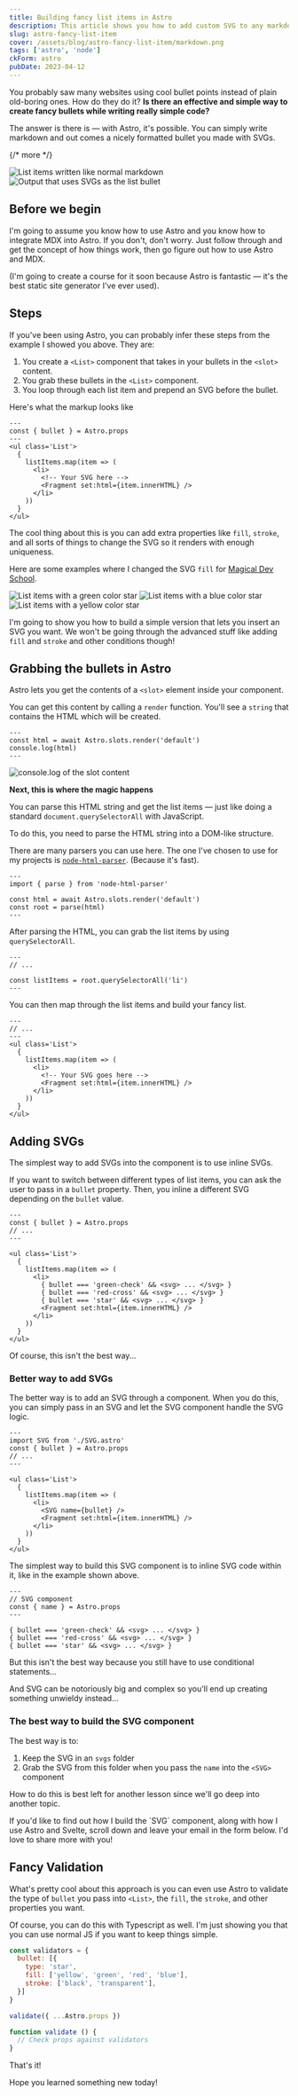 ```yaml
---
title: Building fancy list items in Astro
description: This article shows you how to add custom SVG to any markdown list items in Astro, so you don't have to write custom HTML each time you want to make nice lists. 
slug: astro-fancy-list-item
cover: /assets/blog/astro-fancy-list-item/markdown.png
tags: ['astro', 'node']
ckForm: astro
pubDate: 2023-04-12
---
```


You probably saw many websites using cool bullet points instead of plain old-boring ones. How do they do it? **Is there an effective and simple way to create fancy bullets while writing really simple code?** 

The answer is there is — with Astro, it's possible. You can simply write markdown and out comes a nicely formatted bullet you made with SVGs. 

{/* more */}

<Image src="/assets/blog/astro-fancy-list-item/markdown.png" alt="List items written like normal markdown" caption="Input: Contains normal markdown" />

<Image src="/assets/blog/astro-fancy-list-item/output.png" alt="Output that uses SVGs as the list bullet" caption="Output: Contains an SVG as the list item"/>


## Before we begin

I'm going to assume you know how to use Astro and you know how to integrate MDX into Astro. If you don't, don't worry. Just follow through and get the concept of how things work, then go figure out how to use Astro and MDX. 

(I'm going to create a course for it soon because Astro is fantastic — it's the best static site generator I've ever used). 

## Steps

If you've been using Astro, you can probably infer these steps from the example I showed you above. They are: 

1. You create a `<List>` component that takes in your bullets in the `<slot>` content. 
2. You grab these bullets in the `<List>` component. 
3. You loop through each list item and prepend an SVG before the bullet. 

Here's what the markup looks like

```astro
---
const { bullet } = Astro.props
---
<ul class='List'>
  {
    listItems.map(item => (
      <li>
        <!-- Your SVG here -->
        <Fragment set:html={item.innerHTML} />
      </li>
    ))
  }
</ul>

```

The cool thing about this is you can add extra properties like `fill`, `stroke`, and all sorts of things to change the SVG so it renders with enough uniqueness. 

Here are some examples where I changed the SVG `fill` for [Magical Dev School](https://magicaldevschool.com). 

<Image src="/assets/blog/astro-fancy-list-item/green-star.png" alt="List items with a green color star" />

<Image src="/assets/blog/astro-fancy-list-item/blue-star.png" alt="List items with a blue color star" />

<Image src="/assets/blog/astro-fancy-list-item/yellow-star.png" alt="List items with a yellow color star" />

I'm going to show you how to build a simple version that lets you insert an SVG you want. We won't be going through the advanced stuff like adding `fill` and `stroke` and other conditions though!

## Grabbing the bullets in Astro 

Astro lets you get the contents of a `<slot>` element inside your component. 

You can get this content by calling a `render` function. You'll see a `string` that contains the HTML which will be created. 

```astro
---
const html = await Astro.slots.render('default')
console.log(html)
---
```

<Image src="/assets/blog/astro-fancy-list-item/html-string.png" alt="console.log of the slot content" />

**Next, this is where the magic happens**

You can parse this HTML string and get the list items — just like doing a standard `document.querySelectorAll` with JavaScript. 

To do this, you need to parse the HTML string into a DOM-like structure. 

There are many parsers you can use here. The one I've chosen to use for my projects is [`node-html-parser`](https://www.npmjs.com/package/node-html-parser). (Because it's fast). 

```astro
---
import { parse } from 'node-html-parser'

const html = await Astro.slots.render('default')
const root = parse(html)
---
```

After parsing the HTML, you can grab the list items by using `querySelectorAll`. 

```astro
---
// ...

const listItems = root.querySelectorAll('li')
---
```

You can then map through the list items and build your fancy list. 

```astro
---
// ...
---
<ul class='List'>
  {
    listItems.map(item => (
      <li>
        <!-- Your SVG goes here --> 
        <Fragment set:html={item.innerHTML} />
      </li>
    ))
  }
</ul>
```

## Adding SVGs 

The simplest way to add SVGs into the component is to use inline SVGs. 

If you want to switch between different types of list items, you can ask the user to pass in a `bullet` property. Then, you inline a different SVG depending on the `bullet` value. 

```astro
---
const { bullet } = Astro.props
// ...
---

<ul class='List'>
  {
    listItems.map(item => (
      <li>
        { bullet === 'green-check' && <svg> ... </svg> }
        { bullet === 'red-cross' && <svg> ... </svg> }
        { bullet === 'star' && <svg> ... </svg> }
        <Fragment set:html={item.innerHTML} />
      </li>
    ))
  }
</ul>
```

Of course, this isn't the best way... 

### Better way to add SVGs

The better way is to add an SVG through a component. When you do this, you can simply pass in an SVG and let the SVG component handle the SVG logic. 

```astro
---
import SVG from './SVG.astro'
const { bullet } = Astro.props
// ...
---

<ul class='List'>
  {
    listItems.map(item => (
      <li>
        <SVG name={bullet} />
        <Fragment set:html={item.innerHTML} />
      </li>
    ))
  }
</ul>
```

The simplest way to build this SVG component is to inline SVG code within it, like in the example shown above. 

```astro
---
// SVG component
const { name } = Astro.props
---

{ bullet === 'green-check' && <svg> ... </svg> }
{ bullet === 'red-cross' && <svg> ... </svg> }
{ bullet === 'star' && <svg> ... </svg> }
```

But this isn't the best way because you still have to use conditional statements... 

And SVG can be notoriously big and complex so you'll end up creating something unwieldy instead...

### The best way to build the SVG component

The best way is to: 

1. Keep the SVG in an `svgs` folder
2. Grab the SVG from this folder when you pass the `name` into the `<SVG>` component

How to do this is best left for another lesson since we'll go deep into another topic. 

<Callout type="note">
If you'd like to find out how I build the `SVG` component, along with how I use Astro and Svelte, scroll down and leave your email in the form below. I'd love to share more with you!
</Callout>

## Fancy Validation

What's pretty cool about this approach is you can even use Astro to validate the type of `bullet` you pass into `<List>`, the `fill`, the `stroke`, and other properties you want. 

Of course, you can do this with Typescript as well. I'm just showing you that you can use normal JS if you want to keep things simple. 

```js
const validators = {
  bullet: [{
    type: 'star', 
    fill: ['yellow', 'green', 'red', 'blue'],
    stroke: ['black', 'transparent'],
  }]
}

validate({ ...Astro.props })

function validate () {
  // Check props against validators
}
```

That's it! 

Hope you learned something new today!